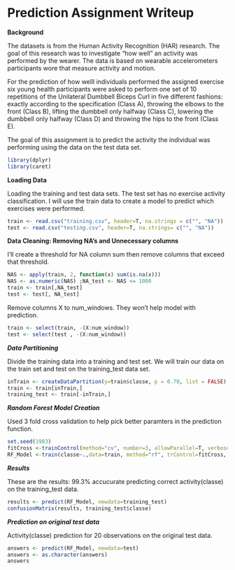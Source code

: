 
# Prediction Assignment Writeup


**Background**

The datasets is from the Human Activity Recognition (HAR) research. The goal of this research was to investigate "how well" an activity was performed by the wearer. The data is based on wearable accelerometers participants wore that measure activity and motion.



For the prediction of how welll individuals performed the assigned exercise six young health participants were asked to perform one set of 10 repetitions of the Unilateral Dumbbell Biceps Curl in five different fashions: exactly according to the specification (Class A), throwing the elbows to the front (Class B), lifting the dumbbell only halfway (Class C), lowering the dumbbell only halfway (Class D) and throwing the hips to the front (Class E).

The goal of this assignment is to predict the activity the individual was performing using the data on the test data set.

```r
library(dplyr)
library(caret)
```

**Loading Data**

Loading the training and test data sets. The test set has no exercise activity classification. I will use the train data to create a model to predict which exercises were performed.

```r
train <- read.csv("training.csv", header=T, na.strings = c("", "NA"))
test <- read.csv("testing.csv", header=T, na.strings= c("", "NA"))
```

**Data Cleaning: Removing NA's and Unnecessary columns**

I'll create a threshold for NA column sum then remove columns that exceed that threshold.
```r
NAS <- apply(train, 2, function(x) sum(is.na(x)))
NAS <- as.numeric(NAS) ;NA_test <- NAS <= 1000
train <- train[,NA_test]
test <- test[, NA_test]
```

Remove columns X to num_windows. They won't help model with prediction.
```r
train <- select(train, -(X:num_window))
test <- select(test , -(X:num_window))
```

***Data Partitioning***

Divide the training data into a training and test set. We will train our data on the train set and test on the training_test data set.
```r
inTrain <- createDataPartition(y=train$classe, p = 0.70, list = FALSE)
train <- train[inTrain,]
training_test <- train[-inTrain,]
```

***Random Forest Model Creation***

Used 3 fold cross validation to help pick better paramters in the prediction function.
```r
set.seed(1983)
fitCross <-trainControl(method="cv", number=3, allowParallel=T, verbose=T)
RF_Model <-train(classe~.,data=train, method="rf", trControl=fitCross, verbose=F)
```

***Results***

These are the results: 99.3% accucurate predicting correct activity(classe) on the training_test data. 
```r
results <- predict(RF_Model, newdata=training_test)
confusionMatrix(results, training_test$classe)
```

***Prediction on original test data***

Activity(classe) prediction for 20 observations on the original test data.
```r
answers <- predict(RF_Model, newdata=test)
answers <- as.character(answers)
answers
```



